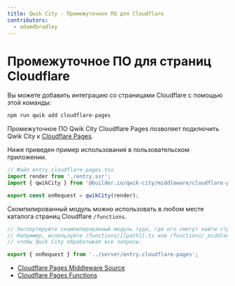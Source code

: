 ```yaml
---
title: Qwik City - Промежуточное ПО для Cloudflare
contributors:
  - adamdbradley
---
```


# Промежуточное ПО для страниц Cloudflare

Вы можете добавить интеграцию со страницами Cloudflare с помощью этой команды:

```bash
npm run qwik add cloudflare-pages
```

Промежуточное ПО Qwik City Cloudflare Pages позволяет подключить Qwik City к [Cloudflare Pages](https://pages.cloudflare.com/).

Ниже приведен пример использования в пользовательском приложении.

```typescript
// Файл entry.cloudflare-pages.tsx
import render from './entry.ssr';
import { qwikCity } from '@builder.io/qwik-city/middleware/cloudflare-pages';

export const onRequest = qwikCity(render);
```

Скомпилированный модуль можно использовать в любом месте каталога страниц Cloudflare `/functions`.

```typescript
// Экспортируйте скомпилированный модуль туда, где его смогут найти страницы cloudflare.
// Например, используйте /functions/[[path]].ts или /functions/_middleware.ts
// чтобы Qwik City обрабатывал все запросы.

export { onRequest } from '../server/entry.cloudflare-pages';
```

- [Cloudflare Pages Middleware Source](https://github.com/BuilderIO/qwik/tree/main/packages/qwik-city/middleware/cloudflare-pages/index.ts)
- [Cloudflare Pages Functions](https://developers.cloudflare.com/pages/platform/functions/)
